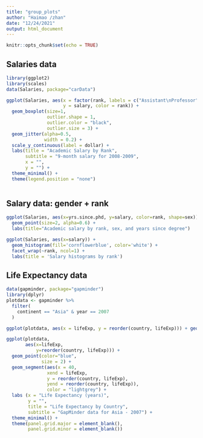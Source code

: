 ```yaml
---
title: "group_plots"
author: "Haimao /zhan"
date: "12/24/2021"
output: html_document
---
```


```r
knitr::opts_chunk$set(echo = TRUE)
```

## Salaries data
```r
library(ggplot2)
library(scales)
data(Salaries, package="carData")

ggplot(Salaries, aes(x = factor(rank, labels = c("Assistant\nProfessor", "Associate\nProfessor", "Full\nProfessor")), 
                     y = salary, color = rank)) +
  geom_boxplot(size=1,
               outlier.shape = 1,
               outlier.color = "black",
               outlier.size = 3) +
  geom_jitter(alpha=0.5,
              width = 0.2) +
  scale_y_continuous(label = dollar) +
  labs(title = "Academic Salary by Rank", 
       subtitle = "9-month salary for 2008-2009",
       x = "",
       y = "") +
  theme_minimal() +
  theme(legend.position = "none")
  
```


## Salary data: gender + rank
```r
ggplot(Salaries, aes(x=yrs.since.phd, y=salary, color=rank, shape=sex)) +
  geom_point(size=2, alpha=0.6) +
  labs(title="Academic salary by rank, sex, and years since degree")
```


```r
ggplot(Salaries, aes(x=salary)) +
  geom_histogram(fill='cornflowerblue', color='white') +
  facet_wrap(~rank, ncol=1) +
  labs(title = 'Salary histograms by rank')
```



## Life Expectancy data

```r
data(gapminder, package="gapminder")
library(dplyr)
plotdata <- gapminder %>%
  filter(
    continent == "Asia" & year == 2007
  )

ggplot(plotdata, aes(x = lifeExp, y = reorder(country, lifeExp))) + geom_point()
```


```r
ggplot(plotdata, 
       aes(x=lifeExp, 
           y=reorder(country, lifeExp))) +
  geom_point(color="blue", 
             size = 2) +
  geom_segment(aes(x = 40, 
               xend = lifeExp, 
               y = reorder(country, lifeExp), 
               yend = reorder(country, lifeExp)),
               color = "lightgrey") +
  labs (x = "Life Expectancy (years)",
        y = "",
        title = "Life Expectancy by Country",
        subtitle = "GapMinder data for Asia - 2007") +
  theme_minimal() + 
  theme(panel.grid.major = element_blank(),
        panel.grid.minor = element_blank())
```


